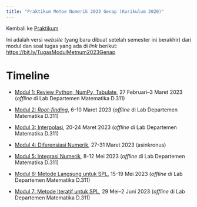 ```yaml
---
title: "Praktikum Metoe Numerik 2023 Genap (Kurikulum 2020)"
---
```


Kembali ke [Praktikum](../../../../praktikum.qmd)

Ini adalah versi *website* (yang baru dibuat setelah semester ini berakhir) dari modul dan soal tugas yang ada di *link* berikut: <https://bit.ly/TugasModulMetnum2023Genap> 

# Timeline

* [Modul 1: Review Python, NumPy, Tabulate](./modul1.ipynb), 27 Februari--3 Maret 2023 (*offline* di Lab Departemen Matematika D.311)

* [Modul 2: *Root-finding*](./modul2.ipynb), 6-10 Maret 2023 (*offline* di Lab Departemen Matematika D.311)

* [Modul 3: Interpolasi](./modul3.ipynb), 20-24 Maret 2023 (*offline* di Lab Departemen Matematika D.311)

* [Modul 4: Diferensiasi Numerik](./modul4.ipynb), 27-31 Maret 2023 (asinkronus)

* [Modul 5: Integrasi Numerik](./modul5.ipynb), 8-12 Mei 2023 (*offline* di Lab Departemen Matematika D.311)

* [Modul 6: Metode Langsung untuk SPL](./modul6.ipynb), 15-19 Mei 2023 (*offline* di Lab Departemen Matematika D.311)

* [Modul 7: Metode Iteratif untuk SPL](./modul7.ipynb), 29 Mei--2 Juni 2023 (*offline* di Lab Departemen Matematika D.311)